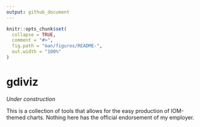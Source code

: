 ```yaml
---
output: github_document
---
```


<!-- README.md is generated from README.Rmd. Please edit that file -->

```r
knitr::opts_chunk$set(
  collapse = TRUE,
  comment = "#>",
  fig.path = "man/figures/README-",
  out.width = "100%"
)
```

# gdiviz

<!-- badges: start -->
<!-- badges: end -->

*Under construction*

This is a collection of tools that allows for the easy production of IOM-themed charts. Nothing here has the official endorsement of my employer.

